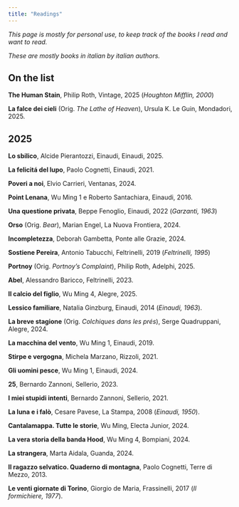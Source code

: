 ```yaml
---
title: "Readings"
---
```


*This page is mostly for personal use, to keep track of the books I read and want to read.*

*These are mostly books in italian by italian authors.*

## On the list

**The Human Stain**, Philip Roth, Vintage, 2025 (*Houghton Mifflin, 2000*)

**La falce dei cieli**  (Orig. *The Lathe of Heaven*), Ursula K. Le Guin, Mondadori, 2025.

## 2025

**Lo sbilico**, Alcide Pierantozzi, Einaudi, Einaudi, 2025.

**La felicitá del lupo**, Paolo Cognetti, Einaudi, 2021.

**Poveri a noi**, Elvio Carrieri, Ventanas, 2024.

**Point Lenana**, Wu Ming 1 e Roberto Santachiara, Einaudi, 2016.

**Una questione privata**, Beppe Fenoglio, Einaudi, 2022 (*Garzanti, 1963*)

**Orso** (Orig. *Bear*), Marian Engel, La Nuova Frontiera, 2024.

**Incompletezza**, Deborah Gambetta, Ponte alle Grazie, 2024.

**Sostiene Pereira**, Antonio Tabucchi, Feltrinelli, 2019 (*Feltrinelli, 1995*)

**Portnoy** (Orig. *Portnoy's Complaint*), Philip Roth, Adelphi, 2025.

**Abel**, Alessandro Baricco, Feltrinelli, 2023.

**Il calcio del figlio**, Wu Ming 4, Alegre, 2025.

**Lessico familiare**, Natalia Ginzburg, Einaudi, 2014 (*Einaudi, 1963*).

**La breve stagione** (Orig. *Colchiques dans les prés*), Serge Quadruppani, Alegre, 2024. 

**La macchina del vento**, Wu Ming 1, Einaudi, 2019.

**Stirpe e vergogna**, Michela Marzano, Rizzoli, 2021.

**Gli uomini pesce**, Wu Ming 1, Einaudi, 2024.

**25**, Bernardo Zannoni, Sellerio, 2023.

**I miei stupidi intenti**, Bernardo Zannoni, Sellerio, 2021.

**La luna e i falò**, Cesare Pavese, La Stampa, 2008 (*Einaudi, 1950*).

**Cantalamappa. Tutte le storie**, Wu Ming, Electa Junior, 2024.

**La vera storia della banda Hood**, Wu Ming 4, Bompiani, 2024.

**La strangera**, Marta Aidala, Guanda, 2024.

**Il ragazzo selvatico. Quaderno di montagna**, Paolo Cognetti, Terre di Mezzo, 2013.

**Le venti giornate di Torino**, Giorgio de Maria, Frassinelli, 2017 (*Il formichiere, 1977*).

